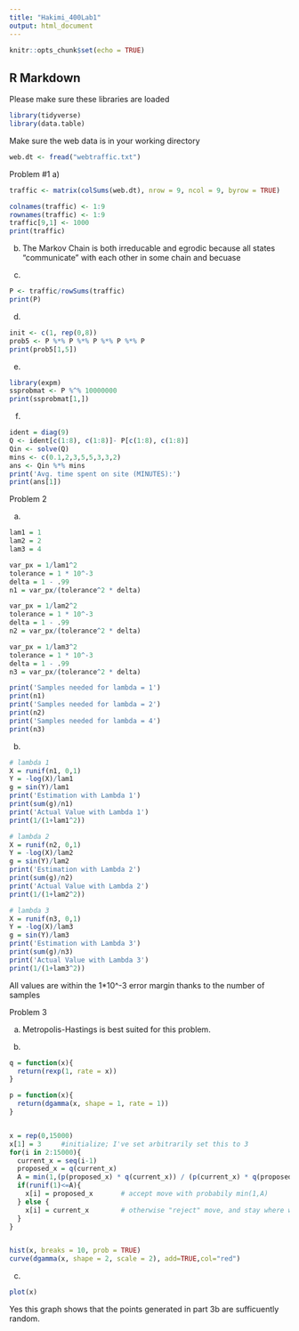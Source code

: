 ```yaml
---
title: "Hakimi_400Lab1"
output: html_document
---
```


```r
knitr::opts_chunk$set(echo = TRUE)
```

## R Markdown

Please make sure these libraries are loaded
```r
library(tidyverse)
library(data.table)

```

Make sure the web data is in your working directory
```r

web.dt <- fread("webtraffic.txt")

```


Problem #1
a)
```r
traffic <- matrix(colSums(web.dt), nrow = 9, ncol = 9, byrow = TRUE)

colnames(traffic) <- 1:9
rownames(traffic) <- 1:9
traffic[9,1] <- 1000
print(traffic)

```
b)
The Markov Chain is both irreducable and egrodic because all states "communicate"
with each other in some chain and becuase

c)
```r
P <- traffic/rowSums(traffic)
print(P)
```
d)
```r
init <- c(1, rep(0,8))
prob5 <- P %*% P %*% P %*% P %*% P
print(prob5[1,5])

```
e)
```r
library(expm)
ssprobmat <- P %^% 10000000
print(ssprobmat[1,])

```

f)
```r
ident = diag(9)
Q <- ident[c(1:8), c(1:8)]- P[c(1:8), c(1:8)]
Qin <- solve(Q)
mins <- c(0.1,2,3,5,5,3,3,2)
ans <- Qin %*% mins
print('Avg. time spent on site (MINUTES):')
print(ans[1])

```

Problem 2

a)
``` r
lam1 = 1
lam2 = 2
lam3 = 4

var_px = 1/lam1^2
tolerance = 1 * 10^-3
delta = 1 - .99
n1 = var_px/(tolerance^2 * delta) 

var_px = 1/lam2^2
tolerance = 1 * 10^-3
delta = 1 - .99
n2 = var_px/(tolerance^2 * delta) 

var_px = 1/lam3^2
tolerance = 1 * 10^-3
delta = 1 - .99
n3 = var_px/(tolerance^2 * delta) 

print('Samples needed for lambda = 1') 
print(n1)
print('Samples needed for lambda = 2') 
print(n2)
print('Samples needed for lambda = 4') 
print(n3)

```

b)
``` r
# lambda 1
X = runif(n1, 0,1)
Y = -log(X)/lam1
g = sin(Y)/lam1
print('Estimation with Lambda 1')
print(sum(g)/n1)
print('Actual Value with Lambda 1')
print(1/(1+lam1^2))

# lambda 2
X = runif(n2, 0,1)
Y = -log(X)/lam2
g = sin(Y)/lam2
print('Estimation with Lambda 2')
print(sum(g)/n2)
print('Actual Value with Lambda 2')
print(1/(1+lam2^2))

# lambda 3
X = runif(n3, 0,1)
Y = -log(X)/lam3
g = sin(Y)/lam3
print('Estimation with Lambda 3')
print(sum(g)/n3)
print('Actual Value with Lambda 3')
print(1/(1+lam3^2))

```
All values are within the 1*10^-3 error margin thanks to the number of samples


Problem 3

a)
Metropolis-Hastings is best suited for this problem. 

b)
```r
q = function(x){
  return(rexp(1, rate = x))
}

p = function(x){
  return(dgamma(x, shape = 1, rate = 1))
}


x = rep(0,15000)
x[1] = 3     #initialize; I've set arbitrarily set this to 3
for(i in 2:15000){
  current_x = seq(i-1)
  proposed_x = q(current_x)
  A = min(1,(p(proposed_x) * q(current_x)) / (p(current_x) * q(proposed_x)))
  if(runif(1)<=A){
    x[i] = proposed_x       # accept move with probabily min(1,A)
  } else {
    x[i] = current_x        # otherwise "reject" move, and stay where we are
  }
}


hist(x, breaks = 10, prob = TRUE)
curve(dgamma(x, shape = 2, scale = 2), add=TRUE,col="red")


```

c)
```r

plot(x)

```
Yes this graph shows that the points generated in part 3b
are sufficuently random.

